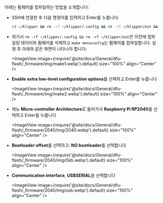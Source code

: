 아래는 펌웨어를 컴파일하는 방법을 소개합니다:
* SSH에 연결한 후 다음 명령어를 입력하고 Enter를 누릅니다:

    ```bash
    cd ~/klipper && rm -rf ~/klipper/.config && rm -rf ~/klipper/out && make menuconfig
    ```

* 여기서 `rm -rf ~/klipper/.config && rm -rf ~/klipper/out`은 이전에 컴파일된 데이터와 펌웨어를 삭제하고 `make menuconfig`는 펌웨어를 컴파일합니다. 실행 후 아래와 같은 화면이 나타나야 합니다:

    <ImageView image={require('@site/docs/General/dfu-flash/_firmware/img/make1.webp').default} size="100%" align="Center" />

* **Enable extra low-level configuration options**를 선택하고 Enter를 누릅니다

    <ImageView image={require('@site/docs/General/dfu-flash/_firmware/img/make2.webp').default} size="100%" align="Center" />

* 메뉴 **Micro-controller Architecture**로 들어가서 **Raspberry Pi RP2040**를 선택하고 Enter를 누릅니다

    <ImageView image={require('@site/docs/General/dfu-flash/_firmware/2040/img/2040.webp').default} size="100%" align="Center" />

* **Bootloader offset**를 선택하고: **NO bootloader**를 선택합니다

    <ImageView image={require('@site/docs/General/dfu-flash/_firmware/2040/img/0kb.webp').default} size="100%" align="Center" />

* **Communication interface**, **USBSERIAL**을 선택합니다

    <ImageView image={require('@site/docs/General/dfu-flash/_firmware/2040/img/usb.webp').default} size="100%" align="Center" />
